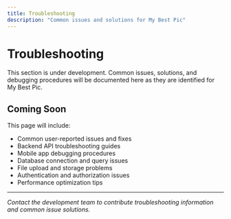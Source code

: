 ```yaml
---
title: Troubleshooting
description: "Common issues and solutions for My Best Pic"
---
```


# Troubleshooting

<Note>
This section is under development. Common issues, solutions, and debugging procedures will be documented here as they are identified for My Best Pic.
</Note>

## Coming Soon

This page will include:
- Common user-reported issues and fixes
- Backend API troubleshooting guides
- Mobile app debugging procedures
- Database connection and query issues
- File upload and storage problems
- Authentication and authorization issues
- Performance optimization tips

---

*Contact the development team to contribute troubleshooting information and common issue solutions.*